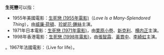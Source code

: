 '''生死戀'''可以指：
*1955年美國電影：[[生死戀_(1955年電影)|生死戀 (1955年電影)]]（''Love Is a Many-Splendored Thing''），由[[威廉·荷頓|威廉·荷頓]]、[[珍妮花·鍾絲|珍妮花·鍾絲]]主演。
*1971年日本電影：[[生死戀_(1971年電影)|生死戀 (1971年電影)]]，由[[栗原小卷|栗原小卷]]、[[新克利|新克利]]、[[横内正|横内正]]主演。
*1998年香港電影：[[生死戀_(1998年電影)|生死戀 (1998年電影)]]，由[[張智霖|張智霖]]、[[黃貫中|黃貫中]]、[[李綺虹|李綺虹]]主演。
{{disambig|Cat=三字作品消歧义}}
。1967年法國電影：（Live for life）。